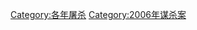 {{cat topic in year| topic=屠殺| year=2006}}

[[Category:各年屠杀|Category:各年屠杀]]
[[Category:2006年谋杀案|Category:2006年谋杀案]]